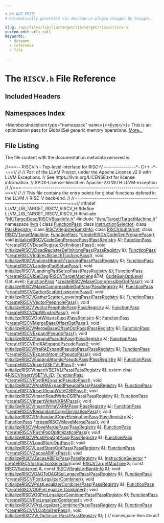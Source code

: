 ```yaml
---

# DO NOT EDIT!
# Automatically generated via docusaurus-plugin-doxygen by Doxygen.

slug: /api/files/lib/lib/target/lib/target/riscv/riscv-h
custom_edit_url: null
keywords:
  - doxygen
  - reference
  - file

---
```





# The `RISCV.h` File Reference

<DoxygenPage pluginConfig={pluginConfig}>



## Included Headers

<IncludesList>
<IncludesListItem
  filePath="MCTargetDesc/RISCVBaseInfo.h"
  permalink="/docs/api/files/lib/lib/target/lib/target/riscv/lib/target/riscv/mctargetdesc/riscvbaseinfo-h"
  isLocal="true" />
<IncludesListItem
  filePath="llvm/Target/TargetMachine.h"
  permalink="/docs/api/files/include/include/llvm/include/llvm/target/targetmachine-h"
  isLocal="true" />
</IncludesList>

## Namespaces Index

<MembersIndex>

<MembersIndexItem
  type="namespace"
  name={<><a href="/docs/api/namespaces/llvm">llvm</a></>}>
This is an optimization pass for GlobalISel generic memory operations. <a href="/docs/api/namespaces/llvm/#details">More...</a>
</MembersIndexItem>

</MembersIndex>


## File Listing

The file content with the documentation metadata removed is:

<ProgramListing>

<Link id="l00001" /><CodeLine lineNumber="1"><Highlight kind="comment">//===-- RISCV.h - Top-level interface for RISC-V ----------------&#42;- C++ -&#42;-===//</Highlight><Highlight kind="normal"></Highlight></CodeLine>
<Link id="l00002" /><CodeLine lineNumber="2"><Highlight kind="normal"></Highlight><Highlight kind="comment">//</Highlight><Highlight kind="normal"></Highlight></CodeLine>
<Link id="l00003" /><CodeLine lineNumber="3"><Highlight kind="normal"></Highlight><Highlight kind="comment">// Part of the LLVM Project, under the Apache License v2.0 with LLVM Exceptions.</Highlight><Highlight kind="normal"></Highlight></CodeLine>
<Link id="l00004" /><CodeLine lineNumber="4"><Highlight kind="normal"></Highlight><Highlight kind="comment">// See https://llvm.org/LICENSE.txt for license information.</Highlight><Highlight kind="normal"></Highlight></CodeLine>
<Link id="l00005" /><CodeLine lineNumber="5"><Highlight kind="normal"></Highlight><Highlight kind="comment">// SPDX-License-Identifier: Apache-2.0 WITH LLVM-exception</Highlight><Highlight kind="normal"></Highlight></CodeLine>
<Link id="l00006" /><CodeLine lineNumber="6"><Highlight kind="normal"></Highlight><Highlight kind="comment">//</Highlight><Highlight kind="normal"></Highlight></CodeLine>
<Link id="l00007" /><CodeLine lineNumber="7"><Highlight kind="normal"></Highlight><Highlight kind="comment">//===----------------------------------------------------------------------===//</Highlight><Highlight kind="normal"></Highlight></CodeLine>
<Link id="l00008" /><CodeLine lineNumber="8"><Highlight kind="normal"></Highlight><Highlight kind="comment">//</Highlight><Highlight kind="normal"></Highlight></CodeLine>
<Link id="l00009" /><CodeLine lineNumber="9"><Highlight kind="normal"></Highlight><Highlight kind="comment">// This file contains the entry points for global functions defined in the LLVM</Highlight><Highlight kind="normal"></Highlight></CodeLine>
<Link id="l00010" /><CodeLine lineNumber="10"><Highlight kind="normal"></Highlight><Highlight kind="comment">// RISC-V back-end.</Highlight><Highlight kind="normal"></Highlight></CodeLine>
<Link id="l00011" /><CodeLine lineNumber="11"><Highlight kind="normal"></Highlight><Highlight kind="comment">//</Highlight><Highlight kind="normal"></Highlight></CodeLine>
<Link id="l00012" /><CodeLine lineNumber="12"><Highlight kind="normal"></Highlight><Highlight kind="comment">//===----------------------------------------------------------------------===//</Highlight><Highlight kind="normal"></Highlight></CodeLine>
<Link id="l00013" /><CodeLine lineNumber="13"><Highlight kind="normal"></Highlight></CodeLine>
<Link id="l00014" /><CodeLine lineNumber="14"><Highlight kind="normal"></Highlight><Highlight kind="preprocessor">#ifndef LLVM&#95;LIB&#95;TARGET&#95;RISCV&#95;RISCV&#95;H</Highlight><Highlight kind="normal"></Highlight></CodeLine>
<Link id="l00015" /><CodeLine lineNumber="15"><Highlight kind="normal"></Highlight><Highlight kind="preprocessor">#define LLVM&#95;LIB&#95;TARGET&#95;RISCV&#95;RISCV&#95;H</Highlight><Highlight kind="normal"></Highlight></CodeLine>
<Link id="l00016" /><CodeLine lineNumber="16"><Highlight kind="normal"></Highlight></CodeLine>
<Link id="l00017" /><CodeLine lineNumber="17"><Highlight kind="normal"></Highlight><Highlight kind="preprocessor">#include &quot;<a href="/docs/api/files/lib/lib/target/lib/target/riscv/lib/target/riscv/mctargetdesc/riscvbaseinfo-h">MCTargetDesc/RISCVBaseInfo.h</a>&quot;</Highlight><Highlight kind="normal"></Highlight></CodeLine>
<Link id="l00018" /><CodeLine lineNumber="18"><Highlight kind="normal"></Highlight><Highlight kind="preprocessor">#include &quot;<a href="/docs/api/files/include/include/llvm/include/llvm/target/targetmachine-h">llvm/Target/TargetMachine.h</a>&quot;</Highlight><Highlight kind="normal"></Highlight></CodeLine>
<Link id="l00019" /><CodeLine lineNumber="19"><Highlight kind="normal"></Highlight></CodeLine>
<Link id="l00020" /><CodeLine lineNumber="20"><Highlight kind="normal"></Highlight><Highlight kind="keyword">namespace </Highlight><Highlight kind="normal"><a href="/docs/api/namespaces/llvm">llvm</a> &#123;</Highlight></CodeLine>
<Link id="l00021" /><CodeLine lineNumber="21"><Highlight kind="normal"></Highlight><Highlight kind="keyword">class </Highlight><Highlight kind="normal"><a href="/docs/api/classes/llvm/functionpass">FunctionPass</a>;</Highlight></CodeLine>
<Link id="l00022" /><CodeLine lineNumber="22"><Highlight kind="normal"></Highlight><Highlight kind="keyword">class </Highlight><Highlight kind="normal"><a href="/docs/api/classes/llvm/instructionselector">InstructionSelector</a>;</Highlight></CodeLine>
<Link id="l00023" /><CodeLine lineNumber="23"><Highlight kind="normal"></Highlight><Highlight kind="keyword">class </Highlight><Highlight kind="normal"><a href="/docs/api/classes/llvm/passregistry">PassRegistry</a>;</Highlight></CodeLine>
<Link id="l00024" /><CodeLine lineNumber="24"><Highlight kind="normal"></Highlight><Highlight kind="keyword">class </Highlight><Highlight kind="normal"><a href="/docs/api/classes/llvm/riscvregisterbankinfo">RISCVRegisterBankInfo</a>;</Highlight></CodeLine>
<Link id="l00025" /><CodeLine lineNumber="25"><Highlight kind="normal"></Highlight><Highlight kind="keyword">class </Highlight><Highlight kind="normal"><a href="/docs/api/classes/llvm/riscvsubtarget">RISCVSubtarget</a>;</Highlight></CodeLine>
<Link id="l00026" /><CodeLine lineNumber="26"><Highlight kind="normal"></Highlight><Highlight kind="keyword">class </Highlight><Highlight kind="normal"><a href="/docs/api/classes/llvm/riscvtargetmachine">RISCVTargetMachine</a>;</Highlight></CodeLine>
<Link id="l00027" /><CodeLine lineNumber="27"><Highlight kind="normal"></Highlight></CodeLine>
<Link id="l00028" /><CodeLine lineNumber="28"><Highlight kind="normal"><a href="/docs/api/classes/llvm/functionpass">FunctionPass</a> &#42;<a href="/docs/api/namespaces/llvm/#aa5a7a65c5eafc9441e7bf3d55b127afb">createRISCVCodeGenPreparePass</a>();</Highlight></CodeLine>
<Link id="l00029" /><CodeLine lineNumber="29" lineLink="/docs/api/namespaces/llvm/#ab67a4bd596402e9147627ac0b82c7473"><Highlight kind="normal"></Highlight><Highlight kind="keywordtype">void</Highlight><Highlight kind="normal"> <a href="/docs/api/namespaces/llvm/#ab67a4bd596402e9147627ac0b82c7473">initializeRISCVCodeGenPreparePass</a>(<a href="/docs/api/classes/llvm/passregistry">PassRegistry</a> &amp;);</Highlight></CodeLine>
<Link id="l00030" /><CodeLine lineNumber="30"><Highlight kind="normal"></Highlight></CodeLine>
<Link id="l00031" /><CodeLine lineNumber="31" lineLink="/docs/api/namespaces/llvm/#a502b0ddd7fb7e5927d923ce924e872e3"><Highlight kind="normal"><a href="/docs/api/classes/llvm/functionpass">FunctionPass</a> &#42;<a href="/docs/api/namespaces/llvm/#a502b0ddd7fb7e5927d923ce924e872e3">createRISCVDeadRegisterDefinitionsPass</a>();</Highlight></CodeLine>
<Link id="l00032" /><CodeLine lineNumber="32" lineLink="/docs/api/namespaces/llvm/#a1e2df9afd4e3787b504f8de56edee434"><Highlight kind="normal"></Highlight><Highlight kind="keywordtype">void</Highlight><Highlight kind="normal"> <a href="/docs/api/namespaces/llvm/#a1e2df9afd4e3787b504f8de56edee434">initializeRISCVDeadRegisterDefinitionsPass</a>(<a href="/docs/api/classes/llvm/passregistry">PassRegistry</a> &amp;);</Highlight></CodeLine>
<Link id="l00033" /><CodeLine lineNumber="33"><Highlight kind="normal"></Highlight></CodeLine>
<Link id="l00034" /><CodeLine lineNumber="34"><Highlight kind="normal"><a href="/docs/api/classes/llvm/functionpass">FunctionPass</a> &#42;<a href="/docs/api/namespaces/llvm/#a9880948b76c573cb65b779dc99df264e">createRISCVIndirectBranchTrackingPass</a>();</Highlight></CodeLine>
<Link id="l00035" /><CodeLine lineNumber="35" lineLink="/docs/api/namespaces/llvm/#ac1abcf288cbfcd186fd1652ced4a3bb4"><Highlight kind="normal"></Highlight><Highlight kind="keywordtype">void</Highlight><Highlight kind="normal"> <a href="/docs/api/namespaces/llvm/#ac1abcf288cbfcd186fd1652ced4a3bb4">initializeRISCVIndirectBranchTrackingPass</a>(<a href="/docs/api/classes/llvm/passregistry">PassRegistry</a> &amp;);</Highlight></CodeLine>
<Link id="l00036" /><CodeLine lineNumber="36"><Highlight kind="normal"></Highlight></CodeLine>
<Link id="l00037" /><CodeLine lineNumber="37"><Highlight kind="normal"><a href="/docs/api/classes/llvm/functionpass">FunctionPass</a> &#42;<a href="/docs/api/namespaces/llvm/#a022532c07c2d87c2e2b2c1600d639371">createRISCVLandingPadSetupPass</a>();</Highlight></CodeLine>
<Link id="l00038" /><CodeLine lineNumber="38" lineLink="/docs/api/namespaces/llvm/#aa6e7febac5776d5f282cc2a67d335f42"><Highlight kind="normal"></Highlight><Highlight kind="keywordtype">void</Highlight><Highlight kind="normal"> <a href="/docs/api/namespaces/llvm/#aa6e7febac5776d5f282cc2a67d335f42">initializeRISCVLandingPadSetupPass</a>(<a href="/docs/api/classes/llvm/passregistry">PassRegistry</a> &amp;);</Highlight></CodeLine>
<Link id="l00039" /><CodeLine lineNumber="39"><Highlight kind="normal"></Highlight></CodeLine>
<Link id="l00040" /><CodeLine lineNumber="40"><Highlight kind="normal"><a href="/docs/api/classes/llvm/functionpass">FunctionPass</a> &#42;<a href="/docs/api/namespaces/llvm/#acbf879eebbdb64865b6b2d07053f5ab1">createRISCVISelDag</a>(<a href="/docs/api/classes/llvm/riscvtargetmachine">RISCVTargetMachine</a> &amp;TM,</Highlight></CodeLine>
<Link id="l00041" /><CodeLine lineNumber="41"><Highlight kind="normal">                                 <a href="/docs/api/namespaces/llvm/#a8ec1bf8d7b792ca9fac56f8514db18d2">CodeGenOptLevel</a> OptLevel);</Highlight></CodeLine>
<Link id="l00042" /><CodeLine lineNumber="42"><Highlight kind="normal"></Highlight></CodeLine>
<Link id="l00043" /><CodeLine lineNumber="43"><Highlight kind="normal"><a href="/docs/api/classes/llvm/functionpass">FunctionPass</a> &#42;<a href="/docs/api/namespaces/llvm/#a74cb2ba499a28130da348235c347a571">createRISCVMakeCompressibleOptPass</a>();</Highlight></CodeLine>
<Link id="l00044" /><CodeLine lineNumber="44" lineLink="/docs/api/namespaces/llvm/#aa3fabbd5de1ca536f3c869a0fcc332d2"><Highlight kind="normal"></Highlight><Highlight kind="keywordtype">void</Highlight><Highlight kind="normal"> <a href="/docs/api/namespaces/llvm/#aa3fabbd5de1ca536f3c869a0fcc332d2">initializeRISCVMakeCompressibleOptPass</a>(<a href="/docs/api/classes/llvm/passregistry">PassRegistry</a> &amp;);</Highlight></CodeLine>
<Link id="l00045" /><CodeLine lineNumber="45"><Highlight kind="normal"></Highlight></CodeLine>
<Link id="l00046" /><CodeLine lineNumber="46" lineLink="/docs/api/namespaces/llvm/#a5a4396fd1c4e96b735f38972d967abbb"><Highlight kind="normal"><a href="/docs/api/classes/llvm/functionpass">FunctionPass</a> &#42;<a href="/docs/api/namespaces/llvm/#a5a4396fd1c4e96b735f38972d967abbb">createRISCVGatherScatterLoweringPass</a>();</Highlight></CodeLine>
<Link id="l00047" /><CodeLine lineNumber="47" lineLink="/docs/api/namespaces/llvm/#ad1dd9bb76ae1a4c3808be0af5ee13ef9"><Highlight kind="normal"></Highlight><Highlight kind="keywordtype">void</Highlight><Highlight kind="normal"> <a href="/docs/api/namespaces/llvm/#ad1dd9bb76ae1a4c3808be0af5ee13ef9">initializeRISCVGatherScatterLoweringPass</a>(<a href="/docs/api/classes/llvm/passregistry">PassRegistry</a> &amp;);</Highlight></CodeLine>
<Link id="l00048" /><CodeLine lineNumber="48"><Highlight kind="normal"></Highlight></CodeLine>
<Link id="l00049" /><CodeLine lineNumber="49"><Highlight kind="normal"><a href="/docs/api/classes/llvm/functionpass">FunctionPass</a> &#42;<a href="/docs/api/namespaces/llvm/#abc06baa2270331888dd4e68abbd4441c">createRISCVVectorPeepholePass</a>();</Highlight></CodeLine>
<Link id="l00050" /><CodeLine lineNumber="50" lineLink="/docs/api/namespaces/llvm/#ae4e1e95549dd096eff5c563b58c12cc4"><Highlight kind="normal"></Highlight><Highlight kind="keywordtype">void</Highlight><Highlight kind="normal"> <a href="/docs/api/namespaces/llvm/#ae4e1e95549dd096eff5c563b58c12cc4">initializeRISCVVectorPeepholePass</a>(<a href="/docs/api/classes/llvm/passregistry">PassRegistry</a> &amp;);</Highlight></CodeLine>
<Link id="l00051" /><CodeLine lineNumber="51"><Highlight kind="normal"></Highlight></CodeLine>
<Link id="l00052" /><CodeLine lineNumber="52" lineLink="/docs/api/namespaces/llvm/#a9caa87fec78d097d9c193f174f45f903"><Highlight kind="normal"><a href="/docs/api/classes/llvm/functionpass">FunctionPass</a> &#42;<a href="/docs/api/namespaces/llvm/#a9caa87fec78d097d9c193f174f45f903">createRISCVOptWInstrsPass</a>();</Highlight></CodeLine>
<Link id="l00053" /><CodeLine lineNumber="53" lineLink="/docs/api/namespaces/llvm/#ab5cff553a4fa92243af54f44a753d99b"><Highlight kind="normal"></Highlight><Highlight kind="keywordtype">void</Highlight><Highlight kind="normal"> <a href="/docs/api/namespaces/llvm/#ab5cff553a4fa92243af54f44a753d99b">initializeRISCVOptWInstrsPass</a>(<a href="/docs/api/classes/llvm/passregistry">PassRegistry</a> &amp;);</Highlight></CodeLine>
<Link id="l00054" /><CodeLine lineNumber="54"><Highlight kind="normal"></Highlight></CodeLine>
<Link id="l00055" /><CodeLine lineNumber="55"><Highlight kind="normal"><a href="/docs/api/classes/llvm/functionpass">FunctionPass</a> &#42;<a href="/docs/api/namespaces/llvm/#a5a549303bf280815782bf81577d58776">createRISCVMergeBaseOffsetOptPass</a>();</Highlight></CodeLine>
<Link id="l00056" /><CodeLine lineNumber="56" lineLink="/docs/api/namespaces/llvm/#ac1383339ebf782d1a94898de582101ad"><Highlight kind="normal"></Highlight><Highlight kind="keywordtype">void</Highlight><Highlight kind="normal"> <a href="/docs/api/namespaces/llvm/#ac1383339ebf782d1a94898de582101ad">initializeRISCVMergeBaseOffsetOptPass</a>(<a href="/docs/api/classes/llvm/passregistry">PassRegistry</a> &amp;);</Highlight></CodeLine>
<Link id="l00057" /><CodeLine lineNumber="57"><Highlight kind="normal"></Highlight></CodeLine>
<Link id="l00058" /><CodeLine lineNumber="58"><Highlight kind="normal"><a href="/docs/api/classes/llvm/functionpass">FunctionPass</a> &#42;<a href="/docs/api/namespaces/llvm/#ad41cab08dc876253930a3cac6afde84a">createRISCVExpandPseudoPass</a>();</Highlight></CodeLine>
<Link id="l00059" /><CodeLine lineNumber="59" lineLink="/docs/api/namespaces/llvm/#a1023ae1d1768b0409808f9189af41e59"><Highlight kind="normal"></Highlight><Highlight kind="keywordtype">void</Highlight><Highlight kind="normal"> <a href="/docs/api/namespaces/llvm/#a1023ae1d1768b0409808f9189af41e59">initializeRISCVExpandPseudoPass</a>(<a href="/docs/api/classes/llvm/passregistry">PassRegistry</a> &amp;);</Highlight></CodeLine>
<Link id="l00060" /><CodeLine lineNumber="60"><Highlight kind="normal"></Highlight></CodeLine>
<Link id="l00061" /><CodeLine lineNumber="61"><Highlight kind="normal"><a href="/docs/api/classes/llvm/functionpass">FunctionPass</a> &#42;<a href="/docs/api/namespaces/llvm/#adaa029f7ed7de899e47b6ae7a6120f56">createRISCVPreRAExpandPseudoPass</a>();</Highlight></CodeLine>
<Link id="l00062" /><CodeLine lineNumber="62" lineLink="/docs/api/namespaces/llvm/#aefb9792f73244f499d9abcc4173af42a"><Highlight kind="normal"></Highlight><Highlight kind="keywordtype">void</Highlight><Highlight kind="normal"> <a href="/docs/api/namespaces/llvm/#aefb9792f73244f499d9abcc4173af42a">initializeRISCVPreRAExpandPseudoPass</a>(<a href="/docs/api/classes/llvm/passregistry">PassRegistry</a> &amp;);</Highlight></CodeLine>
<Link id="l00063" /><CodeLine lineNumber="63"><Highlight kind="normal"></Highlight></CodeLine>
<Link id="l00064" /><CodeLine lineNumber="64" lineLink="/docs/api/namespaces/llvm/#a2bb2ebbd4120567cb1062b5cce764fe2"><Highlight kind="normal"><a href="/docs/api/classes/llvm/functionpass">FunctionPass</a> &#42;<a href="/docs/api/namespaces/llvm/#a2bb2ebbd4120567cb1062b5cce764fe2">createRISCVExpandAtomicPseudoPass</a>();</Highlight></CodeLine>
<Link id="l00065" /><CodeLine lineNumber="65" lineLink="/docs/api/namespaces/llvm/#a840eb2fef57e1af89eca150c6ed537c9"><Highlight kind="normal"></Highlight><Highlight kind="keywordtype">void</Highlight><Highlight kind="normal"> <a href="/docs/api/namespaces/llvm/#a840eb2fef57e1af89eca150c6ed537c9">initializeRISCVExpandAtomicPseudoPass</a>(<a href="/docs/api/classes/llvm/passregistry">PassRegistry</a> &amp;);</Highlight></CodeLine>
<Link id="l00066" /><CodeLine lineNumber="66"><Highlight kind="normal"></Highlight></CodeLine>
<Link id="l00067" /><CodeLine lineNumber="67"><Highlight kind="normal"><a href="/docs/api/classes/llvm/functionpass">FunctionPass</a> &#42;<a href="/docs/api/namespaces/llvm/#a8db2e8ba2cd1e93d428ad49f96a1e18e">createRISCVInsertVSETVLIPass</a>();</Highlight></CodeLine>
<Link id="l00068" /><CodeLine lineNumber="68" lineLink="/docs/api/namespaces/llvm/#a372d99cc1a229ad0e8ef80f12a0cd7cf"><Highlight kind="normal"></Highlight><Highlight kind="keywordtype">void</Highlight><Highlight kind="normal"> <a href="/docs/api/namespaces/llvm/#a372d99cc1a229ad0e8ef80f12a0cd7cf">initializeRISCVInsertVSETVLIPass</a>(<a href="/docs/api/classes/llvm/passregistry">PassRegistry</a> &amp;);</Highlight></CodeLine>
<Link id="l00069" /><CodeLine lineNumber="69"><Highlight kind="normal"></Highlight><Highlight kind="keyword">extern</Highlight><Highlight kind="normal"> </Highlight><Highlight kind="keywordtype">char</Highlight><Highlight kind="normal"> &amp;<a href="/docs/api/namespaces/llvm/#ab937bbfe98bd028538dcbb31545cf733">RISCVInsertVSETVLIID</a>;</Highlight></CodeLine>
<Link id="l00070" /><CodeLine lineNumber="70"><Highlight kind="normal"></Highlight></CodeLine>
<Link id="l00071" /><CodeLine lineNumber="71" lineLink="/docs/api/namespaces/llvm/#a2c8bc915c574473cf5c362d32e7ff9f7"><Highlight kind="normal"><a href="/docs/api/classes/llvm/functionpass">FunctionPass</a> &#42;<a href="/docs/api/namespaces/llvm/#a2c8bc915c574473cf5c362d32e7ff9f7">createRISCVPostRAExpandPseudoPass</a>();</Highlight></CodeLine>
<Link id="l00072" /><CodeLine lineNumber="72" lineLink="/docs/api/namespaces/llvm/#a677483299bf92363193817f02587460b"><Highlight kind="normal"></Highlight><Highlight kind="keywordtype">void</Highlight><Highlight kind="normal"> <a href="/docs/api/namespaces/llvm/#a677483299bf92363193817f02587460b">initializeRISCVPostRAExpandPseudoPass</a>(<a href="/docs/api/classes/llvm/passregistry">PassRegistry</a> &amp;);</Highlight></CodeLine>
<Link id="l00073" /><CodeLine lineNumber="73"><Highlight kind="normal"><a href="/docs/api/classes/llvm/functionpass">FunctionPass</a> &#42;<a href="/docs/api/namespaces/llvm/#a31613c591f6cc634214309bb9792843c">createRISCVInsertReadWriteCSRPass</a>();</Highlight></CodeLine>
<Link id="l00074" /><CodeLine lineNumber="74" lineLink="/docs/api/namespaces/llvm/#a81bc4c29d65fc0756eb0e664d4f6d14c"><Highlight kind="normal"></Highlight><Highlight kind="keywordtype">void</Highlight><Highlight kind="normal"> <a href="/docs/api/namespaces/llvm/#a81bc4c29d65fc0756eb0e664d4f6d14c">initializeRISCVInsertReadWriteCSRPass</a>(<a href="/docs/api/classes/llvm/passregistry">PassRegistry</a> &amp;);</Highlight></CodeLine>
<Link id="l00075" /><CodeLine lineNumber="75"><Highlight kind="normal"></Highlight></CodeLine>
<Link id="l00076" /><CodeLine lineNumber="76"><Highlight kind="normal"><a href="/docs/api/classes/llvm/functionpass">FunctionPass</a> &#42;<a href="/docs/api/namespaces/llvm/#ae2b1f300c5180be6e27b6f08da1a3d3a">createRISCVInsertWriteVXRMPass</a>();</Highlight></CodeLine>
<Link id="l00077" /><CodeLine lineNumber="77" lineLink="/docs/api/namespaces/llvm/#a7a739bc19589ed017886b079036ce412"><Highlight kind="normal"></Highlight><Highlight kind="keywordtype">void</Highlight><Highlight kind="normal"> <a href="/docs/api/namespaces/llvm/#a7a739bc19589ed017886b079036ce412">initializeRISCVInsertWriteVXRMPass</a>(<a href="/docs/api/classes/llvm/passregistry">PassRegistry</a> &amp;);</Highlight></CodeLine>
<Link id="l00078" /><CodeLine lineNumber="78"><Highlight kind="normal"></Highlight></CodeLine>
<Link id="l00079" /><CodeLine lineNumber="79"><Highlight kind="normal"><a href="/docs/api/classes/llvm/functionpass">FunctionPass</a> &#42;<a href="/docs/api/namespaces/llvm/#a76150f5c071558a6335ef1a6d698fc15">createRISCVRedundantCopyEliminationPass</a>();</Highlight></CodeLine>
<Link id="l00080" /><CodeLine lineNumber="80" lineLink="/docs/api/namespaces/llvm/#a481154216b2d62a90af229b54718f828"><Highlight kind="normal"></Highlight><Highlight kind="keywordtype">void</Highlight><Highlight kind="normal"> <a href="/docs/api/namespaces/llvm/#a481154216b2d62a90af229b54718f828">initializeRISCVRedundantCopyEliminationPass</a>(<a href="/docs/api/classes/llvm/passregistry">PassRegistry</a> &amp;);</Highlight></CodeLine>
<Link id="l00081" /><CodeLine lineNumber="81"><Highlight kind="normal"></Highlight></CodeLine>
<Link id="l00082" /><CodeLine lineNumber="82"><Highlight kind="normal"><a href="/docs/api/classes/llvm/functionpass">FunctionPass</a> &#42;<a href="/docs/api/namespaces/llvm/#a1351236443b144a9ad67fce1f7dea838">createRISCVMoveMergePass</a>();</Highlight></CodeLine>
<Link id="l00083" /><CodeLine lineNumber="83" lineLink="/docs/api/namespaces/llvm/#afb2fdf53abd85539bfbf2d8efa4aea8b"><Highlight kind="normal"></Highlight><Highlight kind="keywordtype">void</Highlight><Highlight kind="normal"> <a href="/docs/api/namespaces/llvm/#afb2fdf53abd85539bfbf2d8efa4aea8b">initializeRISCVMoveMergePass</a>(<a href="/docs/api/classes/llvm/passregistry">PassRegistry</a> &amp;);</Highlight></CodeLine>
<Link id="l00084" /><CodeLine lineNumber="84"><Highlight kind="normal"></Highlight></CodeLine>
<Link id="l00085" /><CodeLine lineNumber="85"><Highlight kind="normal"><a href="/docs/api/classes/llvm/functionpass">FunctionPass</a> &#42;<a href="/docs/api/namespaces/llvm/#a741bd04b6b04abb102a6c13e31c04a5d">createRISCVPushPopOptimizationPass</a>();</Highlight></CodeLine>
<Link id="l00086" /><CodeLine lineNumber="86" lineLink="/docs/api/namespaces/llvm/#a0eaf5508eee8a34d78411085195c2e80"><Highlight kind="normal"></Highlight><Highlight kind="keywordtype">void</Highlight><Highlight kind="normal"> <a href="/docs/api/namespaces/llvm/#a0eaf5508eee8a34d78411085195c2e80">initializeRISCVPushPopOptPass</a>(<a href="/docs/api/classes/llvm/passregistry">PassRegistry</a> &amp;);</Highlight></CodeLine>
<Link id="l00087" /><CodeLine lineNumber="87" lineLink="/docs/api/namespaces/llvm/#a02e8ff50a5a0d8d08d2b0c0eff884716"><Highlight kind="normal"><a href="/docs/api/classes/llvm/functionpass">FunctionPass</a> &#42;<a href="/docs/api/namespaces/llvm/#a02e8ff50a5a0d8d08d2b0c0eff884716">createRISCVLoadStoreOptPass</a>();</Highlight></CodeLine>
<Link id="l00088" /><CodeLine lineNumber="88" lineLink="/docs/api/namespaces/llvm/#a7b45caab39698324d6d3421e330bdac2"><Highlight kind="normal"></Highlight><Highlight kind="keywordtype">void</Highlight><Highlight kind="normal"> <a href="/docs/api/namespaces/llvm/#a7b45caab39698324d6d3421e330bdac2">initializeRISCVLoadStoreOptPass</a>(<a href="/docs/api/classes/llvm/passregistry">PassRegistry</a> &amp;);</Highlight></CodeLine>
<Link id="l00089" /><CodeLine lineNumber="89"><Highlight kind="normal"></Highlight></CodeLine>
<Link id="l00090" /><CodeLine lineNumber="90"><Highlight kind="normal"><a href="/docs/api/classes/llvm/functionpass">FunctionPass</a> &#42;<a href="/docs/api/namespaces/llvm/#ae6818edd05d260eb24501133aa7d85b6">createRISCVZacasABIFixPass</a>();</Highlight></CodeLine>
<Link id="l00091" /><CodeLine lineNumber="91" lineLink="/docs/api/namespaces/llvm/#a2839d1240aff857c75d13faa8a4e7426"><Highlight kind="normal"></Highlight><Highlight kind="keywordtype">void</Highlight><Highlight kind="normal"> <a href="/docs/api/namespaces/llvm/#a2839d1240aff857c75d13faa8a4e7426">initializeRISCVZacasABIFixPass</a>(<a href="/docs/api/classes/llvm/passregistry">PassRegistry</a> &amp;);</Highlight></CodeLine>
<Link id="l00092" /><CodeLine lineNumber="92"><Highlight kind="normal"></Highlight></CodeLine>
<Link id="l00093" /><CodeLine lineNumber="93"><Highlight kind="normal"><a href="/docs/api/classes/llvm/instructionselector">InstructionSelector</a> &#42;</Highlight></CodeLine>
<Link id="l00094" /><CodeLine lineNumber="94"><Highlight kind="normal"><a href="/docs/api/namespaces/llvm/#a3f16e5daf8352a4a822d023810d5598e">createRISCVInstructionSelector</a>(</Highlight><Highlight kind="keyword">const</Highlight><Highlight kind="normal"> <a href="/docs/api/classes/llvm/riscvtargetmachine">RISCVTargetMachine</a> &amp;,</Highlight></CodeLine>
<Link id="l00095" /><CodeLine lineNumber="95"><Highlight kind="normal">                               </Highlight><Highlight kind="keyword">const</Highlight><Highlight kind="normal"> <a href="/docs/api/classes/llvm/riscvsubtarget">RISCVSubtarget</a> &amp;,</Highlight></CodeLine>
<Link id="l00096" /><CodeLine lineNumber="96"><Highlight kind="normal">                               </Highlight><Highlight kind="keyword">const</Highlight><Highlight kind="normal"> <a href="/docs/api/classes/llvm/riscvregisterbankinfo">RISCVRegisterBankInfo</a> &amp;);</Highlight></CodeLine>
<Link id="l00097" /><CodeLine lineNumber="97" lineLink="/docs/api/namespaces/llvm/#a7253d5913846bda0508b7b9587cdde00"><Highlight kind="normal"></Highlight><Highlight kind="keywordtype">void</Highlight><Highlight kind="normal"> <a href="/docs/api/namespaces/llvm/#a7253d5913846bda0508b7b9587cdde00">initializeRISCVDAGToDAGISelLegacyPass</a>(<a href="/docs/api/classes/llvm/passregistry">PassRegistry</a> &amp;);</Highlight></CodeLine>
<Link id="l00098" /><CodeLine lineNumber="98"><Highlight kind="normal"></Highlight></CodeLine>
<Link id="l00099" /><CodeLine lineNumber="99"><Highlight kind="normal"><a href="/docs/api/classes/llvm/functionpass">FunctionPass</a> &#42;<a href="/docs/api/namespaces/llvm/#a07eae818550c1a5d5f6d471e949339c7">createRISCVPostLegalizerCombiner</a>();</Highlight></CodeLine>
<Link id="l00100" /><CodeLine lineNumber="100" lineLink="/docs/api/namespaces/llvm/#af85f92dc285a3b988b460529fd90cbb9"><Highlight kind="normal"></Highlight><Highlight kind="keywordtype">void</Highlight><Highlight kind="normal"> <a href="/docs/api/namespaces/llvm/#af85f92dc285a3b988b460529fd90cbb9">initializeRISCVPostLegalizerCombinerPass</a>(<a href="/docs/api/classes/llvm/passregistry">PassRegistry</a> &amp;);</Highlight></CodeLine>
<Link id="l00101" /><CodeLine lineNumber="101"><Highlight kind="normal"></Highlight></CodeLine>
<Link id="l00102" /><CodeLine lineNumber="102"><Highlight kind="normal"><a href="/docs/api/classes/llvm/functionpass">FunctionPass</a> &#42;<a href="/docs/api/namespaces/llvm/#a70c0714a95f6f75bc3eeac8702ac5f40">createRISCVO0PreLegalizerCombiner</a>();</Highlight></CodeLine>
<Link id="l00103" /><CodeLine lineNumber="103" lineLink="/docs/api/namespaces/llvm/#abd7187ed4eabae1c40d7c3c541969633"><Highlight kind="normal"></Highlight><Highlight kind="keywordtype">void</Highlight><Highlight kind="normal"> <a href="/docs/api/namespaces/llvm/#abd7187ed4eabae1c40d7c3c541969633">initializeRISCVO0PreLegalizerCombinerPass</a>(<a href="/docs/api/classes/llvm/passregistry">PassRegistry</a> &amp;);</Highlight></CodeLine>
<Link id="l00104" /><CodeLine lineNumber="104"><Highlight kind="normal"></Highlight></CodeLine>
<Link id="l00105" /><CodeLine lineNumber="105"><Highlight kind="normal"><a href="/docs/api/classes/llvm/functionpass">FunctionPass</a> &#42;<a href="/docs/api/namespaces/llvm/#a6e3e9d476979a52caff15499714a7f3d">createRISCVPreLegalizerCombiner</a>();</Highlight></CodeLine>
<Link id="l00106" /><CodeLine lineNumber="106" lineLink="/docs/api/namespaces/llvm/#a1e54d1e010cb41ea1849cb4cdea441a8"><Highlight kind="normal"></Highlight><Highlight kind="keywordtype">void</Highlight><Highlight kind="normal"> <a href="/docs/api/namespaces/llvm/#a1e54d1e010cb41ea1849cb4cdea441a8">initializeRISCVPreLegalizerCombinerPass</a>(<a href="/docs/api/classes/llvm/passregistry">PassRegistry</a> &amp;);</Highlight></CodeLine>
<Link id="l00107" /><CodeLine lineNumber="107"><Highlight kind="normal"></Highlight></CodeLine>
<Link id="l00108" /><CodeLine lineNumber="108"><Highlight kind="normal"><a href="/docs/api/classes/llvm/functionpass">FunctionPass</a> &#42;<a href="/docs/api/namespaces/llvm/#a3952590814ba27de1aad2ac4c5ff442e">createRISCVVLOptimizerPass</a>();</Highlight></CodeLine>
<Link id="l00109" /><CodeLine lineNumber="109" lineLink="/docs/api/namespaces/llvm/#aafa98b1a8c5ff655013e79be481f524d"><Highlight kind="normal"></Highlight><Highlight kind="keywordtype">void</Highlight><Highlight kind="normal"> <a href="/docs/api/namespaces/llvm/#aafa98b1a8c5ff655013e79be481f524d">initializeRISCVVLOptimizerPass</a>(<a href="/docs/api/classes/llvm/passregistry">PassRegistry</a> &amp;);</Highlight></CodeLine>
<Link id="l00110" /><CodeLine lineNumber="110"><Highlight kind="normal">&#125; </Highlight><Highlight kind="comment">// namespace llvm</Highlight><Highlight kind="normal"></Highlight></CodeLine>
<Link id="l00111" /><CodeLine lineNumber="111"><Highlight kind="normal"></Highlight></CodeLine>
<Link id="l00112" /><CodeLine lineNumber="112"><Highlight kind="normal"></Highlight><Highlight kind="preprocessor">#endif</Highlight></CodeLine>

</ProgramListing>


</DoxygenPage>
